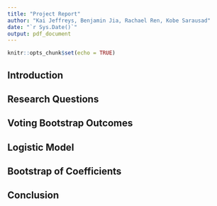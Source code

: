 ```yaml
---
title: "Project Report"
author: "Kai Jeffreys, Benjamin Jia, Rachael Ren, Kobe Sarausad"
date: "`r Sys.Date()`"
output: pdf_document
---
```


```r
knitr::opts_chunk$set(echo = TRUE)
```

## Introduction


## Research Questions


## Voting Bootstrap Outcomes


## Logistic Model


## Bootstrap of Coefficients


## Conclusion

